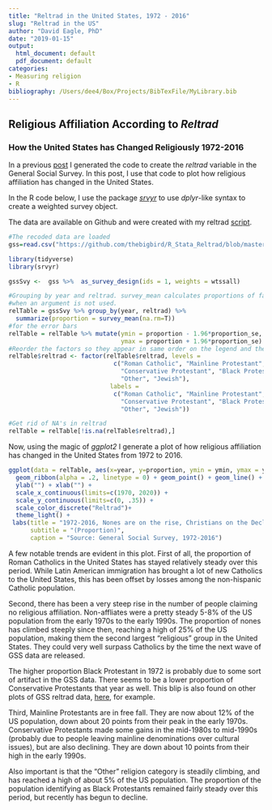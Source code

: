 ```yaml
---
title: "Reltrad in the United States, 1972 - 2016"
slug: "Reltrad in the US"
author: "David Eagle, PhD"
date: "2019-01-15"
output:
  html_document: default
  pdf_document: default
categories:
- Measuring religion
- R
bibliography: /Users/dee4/Box/Projects/BibTexFile/MyLibrary.bib
---
```


## Religious Affiliation According to *Reltrad*
### How the United States has Changed Religiously 1972-2016

In a previous [post](https://www.davideagle.org/post/reltrad-r/) I generated the code to create the *reltrad* variable in the General Social Survey. In this post, I use that code to plot how religious affiliation has changed in the United States.

In the R code below, I use the package [*srvyr*](https://cran.r-project.org/web/packages/srvyr/srvyr.pdf) to use *dplyr*-like syntax to create a weighted survey object. 

The data are available on Github and were created with my reltrad [script](https://github.com/thebigbird/R_Stata_Reltrad/blob/master/ReltradGSS.R).

```r
#The recoded data are loaded
gss=read.csv("https://github.com/thebigbird/R_Stata_Reltrad/blob/master/gss7216_reltrad.csv?raw=true")
```

```r
library(tidyverse)
library(srvyr)

gssSvy <-  gss %>%  as_survey_design(ids = 1, weights = wtssall)

#Grouping by year and reltrad. survey_mean calculates proportions of factor variables
#when an argument is not used.
relTable = gssSvy %>% group_by(year, reltrad) %>%
  summarize(proportion = survey_mean(na.rm=T))
#for the error bars
relTable = relTable %>% mutate(ymin = proportion - 1.96*proportion_se,
                               ymax = proportion + 1.96*proportion_se)
#Reorder the factors so they appear in same order on the legend and the plot 
relTable$reltrad <- factor(relTable$reltrad, levels = 
                             c("Roman Catholic", "Mainline Protestant",
                               "Conservative Protestant", "Black Protestant", "None",
                               "Other", "Jewish"),
                            labels =
                             c("Roman Catholic", "Mainline Protestant",
                               "Conservative Protestant", "Black Protestant","None",
                               "Other", "Jewish"))

#Get rid of NA's in reltrad
relTable = relTable[!is.na(relTable$reltrad),]

```

Now, using the magic of *ggplot2* I generate a plot of how religious affiliation has changed in the United States from 1972 to 2016. 

```r
ggplot(data = relTable, aes(x=year, y=proportion, ymin = ymin, ymax = ymax, color = reltrad)) + 
  geom_ribbon(alpha = .2, linetype = 0) + geom_point() + geom_line() + 
  ylab("") + xlab("") +
  scale_x_continuous(limits=c(1970, 2020)) + 
  scale_y_continuous(limits=c(0, .35)) + 
  scale_color_discrete("Reltrad")+
  theme_light() + 
 labs(title = "1972-2016, Nones are on the rise, Christians on the Decline", 
      subtitle = "(Proportion)",
      caption = "Source: General Social Survey, 1972-2016")  
```

A few notable trends are evident in this plot. First of all, the proportion of Roman Catholics in the United States has stayed relatively steady over this period. While Latin American immigration has brought a lot of new Catholics to the United States, this has been offset by losses among the non-hispanic Catholic population. 

Second, there has been a very steep rise in the number of people claiming no religious affiliation. Non-affliates were a pretty steady 5-8% of the US population from the early 1970s to the early 1990s. The proportion of nones has climbed steeply since then, reaching a high of 25% of the US population, making them the second largest "religious" group in the United States. They could very well surpass Catholics by the time the next wave of GSS data are released.

The higher proportion Black Protestant in 1972 is probably due to some sort of artifact in the GSS data. There seems to be a lower proportion of Conservative Protestants that year as well. This blip is also found on other plots of GSS reltrad data, [here](https://thesocietypages.org/ccf/2014/07/09/religious-change/fig-2-religious-change/), for example.

Third, Mainline Protestants are in free fall. They are now about 12% of the US population, down about 20 points from their peak in the early 1970s. Conservative Protestants made some gains in the mid-1980s to mid-1990s (probably due to people leaving mainline denominations over cultural issues), but are also declining. They are down about 10 points from their high in the early 1990s.
 
Also important is that the "Other" religion category is steadily climbing, and has reached a high of about 5% of the US population. The proportion of the population identifying as Black Protestants remained fairly steady over this period, but recently has begun to decline.